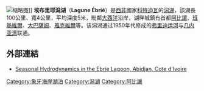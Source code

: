 [[File:Laguneébrié.png|缩略图]]]]
'''埃布里耶潟湖'''（'''Lagune Ébrié'''）是[[西非|西非]]國家[[科特迪瓦|科特迪瓦]]的[[潟湖|潟湖]]，該湖長100公里、寬4公里，平均深度5米，毗鄰[[大西洋|大西洋]]沿岸，湖畔城鎮有首都[[阿比讓|阿比讓]]、[[班熱維爾|班熱維爾]]、[[大巴薩姆|大巴薩姆]]、[[雅克維爾|雅克維爾]]等。该潟湖通过1950年代修成的[[弗里迪运河|弗里迪运河]]与[[几内亚湾|几内亚湾]]联通。

== 外部連結 ==
* [https://web.archive.org/web/20060919142030/http://grad.bio.uci.edu/ecoevo/egray/abj.html Seasonal Hydrodynamics in the Ebrie Lagoon, Abidjan, Cote d'Ivoire]

{{coord|5|16|19|N|4|20|21|W|display=title|region:CI_type:waterbody_source:dewiki}}

{{DEFAULTSORT:Ebrie}}
[[Category:象牙海岸湖泊|Category:象牙海岸湖泊]]
[[Category:潟湖|Category:潟湖]]
[[Category:阿比讓|Category:阿比讓]]

{{CotedIvoire-stub}}